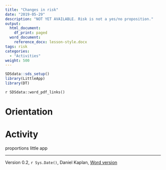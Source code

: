 ```yaml
---
title: "Changes in risk"
date: "2019-05-29"
description: "NOT YET AVAILABLE. Risk is not a yes/no proposition."
output:
  html_document:
    df_print: paged
  word_document:
    reference_docx: lesson-style.docx
tags: risk
categories: 
  - "Activities"
weight: 500
---
```




```r
SDSdata::sds_setup() 
library(LittleApp) 
library(DT)
```

`r SDSdata::word_pdf_links()`

# Orientation


 
# Activity

proportions little app



----------------------

Version 0.2, `r Sys.Date()`, Daniel Kaplan, [Word version](`r paste0("/word-versions/",tools::file_path_sans_ext(knitr::current_input()), ".docx")`) 
